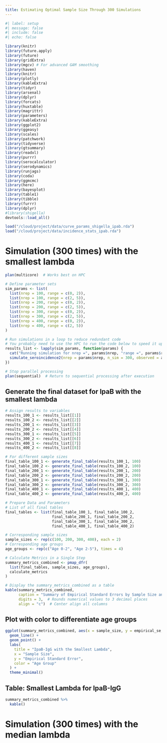 ```yaml
---
title: Estimating Optimal Sample Size Through 300 Simulations
---
```


```r
#| label: setup
#| message: false
#| include: false
#| echo: false

library(knitr)
library(future.apply)
library(future)
library(gridExtra)
library(mgcv) # For advanced GAM smoothing
library(haven)
library(knitr)
library(plotly)
library(kableExtra)
library(tidyr)
library(arsenal)
library(dplyr)
library(forcats)
library(huxtable)
library(magrittr)
library(parameters)
library(kableExtra)
library(ggplot2)
library(ggeasy)
library(scales)
library(patchwork)
library(tidyverse)
library(gtsummary)
library(readxl)
library(purrr)
library(serocalculator)
library(serodynamics)
library(runjags)
library(coda)
library(ggmcmc)
library(here)
library(bayesplot)
library(table1)
library(tibble)
library(furrr)
library(dplyr)
#library(shigella)
devtools::load_all()
```

```r
load("/cloud/project/data/curve_params_shigella_ipab.rda")
load("/cloud/project/data/incidence_stats_ipab.rda")
```


# Simulation (300 times) with the smallest lambda
```r
plan(multicore)  # Works best on HPC

# Define parameter sets
sim_params <- list(
  list(nrep = 100, range = c(0, 2)),
  list(nrep = 100, range = c(2, 5)),
  list(nrep = 200, range = c(0, 2)),
  list(nrep = 200, range = c(2, 5)),
  list(nrep = 300, range = c(0, 2)),
  list(nrep = 300, range = c(2, 5)),
  list(nrep = 400, range = c(0, 2)),
  list(nrep = 400, range = c(2, 5))
)

# Run simulations in a loop to reduce redundant code
# You probably need to use the HPC to run the code below to speed it up
results_list <- lapply(sim_params, function(params) {
  cat("Running simulation for nrep =", params$nrep, "range =", params$range, "\n")
  simulate_seroincidence2(nrep = params$nrep, n_sim = 300, observed = a, range = params$range) # choose observed value
})

# Stop parallel processing
plan(sequential)  # Return to sequential processing after execution
```

## Generate the final dataset for IpaB with the smallest lambda
```r
# Assign results to variables
results_100_1 <- results_list[[1]]
results_100_2 <- results_list[[2]]
results_200_1 <- results_list[[3]]
results_200_2 <- results_list[[4]]
results_300_1 <- results_list[[5]]
results_300_2 <- results_list[[6]]
results_400_1 <- results_list[[7]]
results_400_2 <- results_list[[8]]

# For different sample sizes
final_table_100_1 <- generate_final_table(results_100_1, 100)
final_table_100_2 <- generate_final_table(results_100_2, 100)
final_table_200_1 <- generate_final_table(results_200_1, 200)
final_table_200_2 <- generate_final_table(results_200_2, 200)
final_table_300_1 <- generate_final_table(results_300_1, 300)
final_table_300_2 <- generate_final_table(results_300_2, 300)
final_table_400_1 <- generate_final_table(results_400_1, 400)
final_table_400_2 <- generate_final_table(results_400_2, 400)
```

```r
# Prepare Data and Parameters 
# List of all final tables
final_tables <- list(final_table_100_1, final_table_100_2,
                     final_table_200_1, final_table_200_2,
                     final_table_300_1, final_table_300_2,
                     final_table_400_1, final_table_400_2)

# Corresponding sample sizes
sample_sizes <- rep(c(100, 200, 300, 400), each = 2)
# Corresponding age groups
age_groups <- rep(c("Age 0-2", "Age 2-5"), times = 4)

# Calculate Metrics in a Single Step 
summary_metrics_combined <- pmap_dfr(
  list(final_tables, sample_sizes, age_groups),
  calculate_metrics
)

# Display the summary_metrics_combined as a table
kable(summary_metrics_combined, 
      caption = "Summary of Empirical Standard Errors by Sample Size and Age Group", 
      digits = 3,  # Rounds numerical values to 3 decimal places
      align = "c")  # Center align all columns
```


## Plot with color to differentiate age groups
```r
ggplot(summary_metrics_combined, aes(x = sample_size, y = empirical_se, color = Age_Group)) +
  geom_line() +
  geom_point() +
  labs(
    title = "IpaB-IgG with the Smallest Lambda",
    x = "Sample Size",
    y = "Empirical Standard Error",
    color = "Age Group"
  ) +
  theme_minimal()
```

## Table: Smallest Lambda for IpaB-IgG
```r
summary_metrics_combined %>%
  kable()
```
# Simulation (300 times) with the median lambda